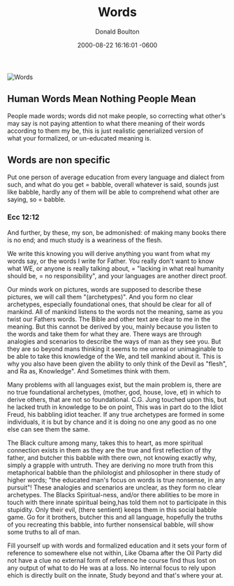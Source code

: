 ﻿---
title: "Words"
date: 2000-08-22 16:16:01 -0600
last_modified_at: 2018-07-10T12:42:38-04:00
author: Donald Boulton
tags:
  - Ownership
categories:
  - Creation
canonical: "https://bibwoe.com/posts/2000-08-22-post-words"
image: "./words.jpg"
tweet_id: 144763404702334977
description: "Human Words Mean Nothing People Mean and not only with words."
github_editme_path: donaldboulton/bibwoe.com/blob/master/content/posts/2002-08-22-post-Words.mdx
---


![Words](./words.jpg)

<GitHubButtons />

## Human Words Mean Nothing People Mean

People made words; words did not make people, so correcting what other's may say is not paying attention to what there meaning of their words according to them my be, this is just realistic generialized version of what your formalized, or un-educated meaning is.

## Words are non specific

Put one person of average education from every language and dialect from such, and what do you get = babble, overall whatever is said, sounds just like babble, hardly any of them will be able to comprehend what other are saying, so = babble.

### Ecc 12:12

And further, by these, my son, be admonished: of making many books there is no end; and much study is a weariness of the flesh.

We write this knowing you will derive anything you want from what my words say, or the words I write for Father. You really don't want to know what WE, or anyone is really talking about, = "lacking in what real humanity should be, = no responsibility", and your languages are another direct proof.

Our minds work on pictures, words are supposed to describe these pictures, we will call them "(archetypes)". And you form no clear archetypes, especially foundational ones, that should be clear for all of mankind. All of mankind listens to the words not the meaning, same as you twist our Fathers words. The Bible and other text are clear to me in the meaning. But this cannot be derived by you, mainly because you listen to the words and take them for what they are. There ways are through analogies and scenarios to describe the ways of man as they see you. But they are so beyond mans thinking it seems to me unreal or unimaginable to be able to take this knowledge of the We, and tell mankind about it. This is why you also have been given the ability to only think of the Devil as "flesh", and Ra as, Knowledge". And Sometimes think with them.

Many problems with all languages exist, but the main problem is, there are no true foundational archetypes, (mother, god, house, love, et) in which to derive others, that are not so foundational. C.G. Jung touched upon this, but he lacked truth in knowledge to be on point, This was in part do to the Idiot Freud, his babbling idiot teacher. If any true archetypes are formed in some individuals, it is but by chance and it is doing no one any good as no one else can see them the same.

The Black culture among many, takes this to heart, as more spiritual connection exists in them as they are the true and first reflection of thy father, and butcher this babble with there own, not knowing exactly why, simply a grapple with untruth. They are deriving no more truth from this metaphorical babble than the philologist and philosopher in there study of higher words; "the educated man's focus on words is true nonsense, in any pursuit"! These analogies and scenarios are unclear, as they form no clear archetypes. The Blacks Spiritual-ness, and/or there abilities to be more in touch with there innate spiritual being,has told them not to participate in this stupidity. Only their evil, (there sentient) keeps them in this social babble game. Go for it brothers, butcher this and all language, hopefully the truths of you recreating this babble, into further nonsensical babble, will show some truths to all of man.

Fill yourself up with words and formalized education and it sets your form of reference to somewhere else not within, Like Obama after the Oil Party did not have a clue no external form of reference he course find thus lost on any output of what to do He was at a loss. No internal focus to rely upon ehich is directly built on the innate, Study beyond and that's where your at.

<Share />

<Comments />
